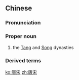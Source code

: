 ==Chinese==
{{zh-forms}}

===Pronunciation===
{{zh-pron
|m=Tángsòng
|c=tong4 sung3
|cat=propn
}}

===Proper noun===
{{zh-proper noun}}

# the [[Tang]] and [[Song]] dynasties

===Derived terms===
{{zh-der|唐宋變革}}

[[ko:唐宋]]
[[zh:唐宋]]